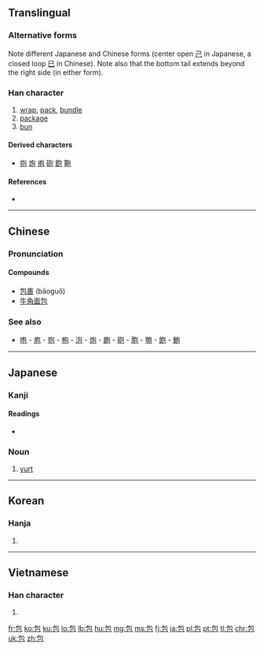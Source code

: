 ==Translingual==
{{stroke order|strokes=5}}
{{ja-forms|包|包|包}}
===Alternative forms===
Note different Japanese and Chinese forms (center open [[己]] in Japanese, a closed loop [[巳]] in Chinese). Note also that the bottom tail extends beyond the right side (in either form).

===Han character===
{{Han char|rn=20|rad=勹|as=03|sn=5|four=2771<sub>2</sub>|canj=心口山 (PRU)|ids=⿻[[勹]][[巳]]}}

# [[wrap]], [[pack]], [[bundle]]
# [[package]]
# [[bun]]

====Derived characters====
* [[抱]] [[炮]] [[疱]] [[砲]] [[飽]] [[鞄]]

====References====
* {{Han ref|kx=0150.270|dkj=02506|dj=0340.020|hdz=10257.060|uh=5305|ud=21253|bh=A55D|bd=42333}}

----

==Chinese==
{{zh-hanzi-box|[[包]]}}

===Pronunciation===
{{zh-pron
|m=bāo
|c=baau1
|h=pfs=pâu
|mc=y
|oc=y
|ma=Zh-bao.ogg
|cat=n
}}

====Compounds====
* [[包裹]] (bāoguǒ)
* [[牛角面包]]

===See also===
* [[咆]] - [[庖]] - [[抱]] - [[枹]] - [[泡]] - [[炮]] - [[皰]] - [[砲]] - [[胞]] - [[匏]] - [[飽]] - [[鮑]]

----

==Japanese==

===Kanji===
{{ja-kanji|grade=4|rs=勹03}}

====Readings====
* {{ja-readings|goon=[[ひょう]] (hyō)|kanon=[[ほう]] (hō)|kun=[[つつむ]] (tsutsumu), [[つつみ]] (tsutsumi)}}

===Noun===
{{ja-noun|kata=パオ}}

# [[yurt]]

----

==Korean==

===Hanja===
{{ko-hanja|hangeul=[[포]]|rv=po|mr=p'o}}

# {{defn|lang=ko|sort=勹03}}

----

==Vietnamese==

===Han character===
{{vi-hantu|[[bao]]|rs=勹03}}

# {{defn|lang=vi|sort=勹03}}

[[fr:包]]
[[ko:包]]
[[ku:包]]
[[lo:包]]
[[lb:包]]
[[hu:包]]
[[mg:包]]
[[ms:包]]
[[fj:包]]
[[ja:包]]
[[pl:包]]
[[pt:包]]
[[tl:包]]
[[chr:包]]
[[uk:包]]
[[zh:包]]